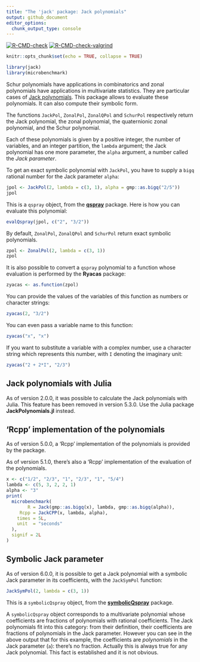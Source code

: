 ```yaml
---
title: "The 'jack' package: Jack polynomials"
output: github_document
editor_options: 
  chunk_output_type: console
---
```


<!-- badges: start -->
[![R-CMD-check](https://github.com/stla/jackR/actions/workflows/R-CMD-check.yaml/badge.svg)](https://github.com/stla/jackR/actions/workflows/R-CMD-check.yaml)
[![R-CMD-check-valgrind](https://github.com/stla/jackR/actions/workflows/R-CMD-check-valgrind.yaml/badge.svg)](https://github.com/stla/jackR/actions/workflows/R-CMD-check-valgrind.yaml)
<!-- badges: end -->

```r
knitr::opts_chunk$set(echo = TRUE, collapse = TRUE)
```

```r
library(jack)
library(microbenchmark)
```

Schur polynomials have applications in combinatorics and zonal polynomials have
applications in multivariate statistics. They are particular cases of
[Jack polynomials](https://en.wikipedia.org/wiki/Jack_function). This package
allows to evaluate these polynomials. It can also compute their symbolic form.

The  functions `JackPol`, `ZonalPol`, `ZonalQPol` and `SchurPol` respectively 
return the Jack polynomial, the zonal polynomial, the quaternionic zonal 
polynomial, and the Schur polynomial. 

Each of these polynomials is given by a positive integer, the 
number of variables, and an integer partition, the `lambda` argument; the 
Jack polynomial has one more parameter, the `alpha` argument, a number called 
the *Jack parameter*.

To get an exact symbolic polynomial with `JackPol`, you have to supply a 
`bigq` rational number for the Jack parameter `alpha`:

```r
jpol <- JackPol(2, lambda = c(3, 1), alpha = gmp::as.bigq("2/5"))
jpol
```

This is a `qspray` object, from the [**qspray**](https://github.com/stla/qspray) 
package. Here is how you can evaluate this polynomial:

```r
evalQspray(jpol, c("2", "3/2"))
```

By default, `ZonalPol`, `ZonalQPol` and `SchurPol` return exact symbolic 
polynomials.

```r
zpol <- ZonalPol(2, lambda = c(3, 1))
zpol
```

It is also possible to convert a `qspray` polynomial to a function whose 
evaluation is performed by the **Ryacas** package:

```r
zyacas <- as.function(zpol)
```

You can provide the values of the variables of this function as numbers or 
character strings:

```r
zyacas(2, "3/2")
```

You can even pass a variable name to this function:

```r
zyacas("x", "x")
```

If you want to substitute a variable with a complex number, use a character 
string which represents this number, with `I` denoting the imaginary unit:

```r
zyacas("2 + 2*I", "2/3")
```


## Jack polynomials with Julia

As of version 2.0.0, it was possible to calculate the Jack polynomials with  Julia. This feature has been removed in version 5.3.0. 
Use the Julia package **JackPolynomials.jl** instead.


## 'Rcpp' implementation of the polynomials

As of version 5.0.0, a 'Rcpp' implementation of the polynomials is provided by 
the package.

As of version 5.1.0, there's also a 'Rcpp' implementation of the evaluation of 
the polynomials.

```r
x <- c("1/2", "2/3", "1", "2/3", "1", "5/4")
lambda <- c(5, 3, 2, 2, 1)
alpha <- "3"
print(
  microbenchmark(
        R = Jack(gmp::as.bigq(x), lambda, gmp::as.bigq(alpha)),
     Rcpp = JackCPP(x, lambda, alpha),
    times = 5L,
    unit  = "seconds"
  ),
  signif = 2L
)
```


## Symbolic Jack parameter

As of version 6.0.0, it is possible to get a Jack polynomial with a symbolic 
Jack parameter in its coefficients, with the `JackSymPol` function:

```r
JackSymPol(2, lambda = c(3, 1))
```

This is a `symbolicQspray` object, from the
[**symbolicQspray**](https://github.com/stla/symbolicQspray) package.

A `symbolicQspray` object corresponds to a multivariate polynomial whose 
coefficients are fractions of polynomials with rational coefficients. 
The Jack polynomials fit into this category: from their definition, their 
coefficients are fractions of polynomials in the Jack parameter. However you 
can see in the above output that for this example, the coefficients are 
*polynomials* in the Jack parameter (`a`): there's no fraction. Actually this is 
always true for any Jack polynomial. This fact is established and it is not 
obvious.

